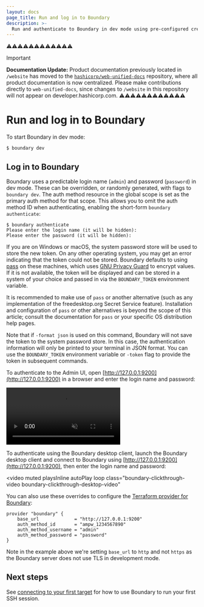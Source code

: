 ```yaml
---
layout: docs
page_title: Run and log in to Boundary
description: >-
  Run and authenticate to Boundary in dev mode using pre-configured credentials. Dev mode lets you try Boundary in an environment with ephemeral sample resources.
---
```


⚠️⚠️⚠️⚠️⚠️⚠️⚠️⚠️⚠️⚠️⚠️⚠️
> [!IMPORTANT]  
> **Documentation Update:** Product documentation previously located in `/website` has moved to the [`hashicorp/web-unified-docs`](https://github.com/hashicorp/web-unified-docs) repository, where all product documentation is now centralized. Please make contributions directly to `web-unified-docs`, since changes to `/website` in this repository will not appear on developer.hashicorp.com.
⚠️⚠️⚠️⚠️⚠️⚠️⚠️⚠️⚠️⚠️⚠️⚠️

# Run and log in to Boundary

To start Boundary in dev mode:

```shell-session
$ boundary dev
```

## Log in to Boundary

Boundary uses a predictable login name (`admin`) and password (`password`) in
dev mode. These can be overridden, or randomly generated, with flags to
`boundary dev`. The auth method resource in the global scope is set as the primary auth method for that scope. This allows you to omit the auth method ID when authenticating, enabling the short-form `boundary authenticate`:

<Tabs>
<Tab heading="CLI">


```shell-session
$ boundary authenticate
Please enter the login name (it will be hidden):
Please enter the password (it will be hidden):
```

If you are on Windows or macOS, the system password store will be used to store
the new token. On any other operating system, you may get an error indicating
that the token could not be stored. Boundary defaults to using
[pass](https://www.passwordstore.org/) on these machines, which uses [GNU
Privacy Guard](https://gnupg.org/) to encrypt values. If it is not available,
the token will be displayed and can be stored in a system of your choice and
passed in via the `BOUNDARY_TOKEN` environment variable.

It is recommended to make use of `pass` or another alternative (such as any
implementation of the freedesktop.org Secret Service feature). Installation and
configuration of `pass` or other alternatives is beyond the scope of this
article; consult the documentation for `pass` or your specific OS distribution
help pages.

Note that if `-format json` is used on this command, Boundary will not save the
token to the system password store. In this case, the authentication information
will only be printed to your terminal in JSON format. You can use the
`BOUNDARY_TOKEN` environment variable or `-token` flag to provide the token in
subsequent commands.

</Tab>
<Tab heading="Admin Console">


To authenticate to the Admin UI, open
[http://127.0.0.1:9200](http://127.0.0.1:9200) in a browser and enter the login
name and password:

<video muted playsInline autoPlay loop class="boundary-clickthrough-video">
  <source
    type="video/mp4"
    src="https://www.datocms-assets.com/2885/1602260993-boundary-clickthrough-getting-started-run-and-login.mp4"
  />
</video>

</Tab>


<Tab heading="Desktop Client">

To authenticate using the Boundary desktop client, launch the Boundary desktop client
and connect to Boundary using [http://127.0.0.1:9200](http://127.0.0.1:9200),
then enter the login name and password:

<video
  muted
  playsInline
  autoPlay
  loop
  class="boundary-clickthrough-video boundary-clickthrough-desktop-video"
>
  <source
    type="video/mp4"
    src="https://www.datocms-assets.com/2885/1613612831-boundary-desktop-clickthrough-authenticate-v1-0-0.mp4"
  />
</video>

</Tab>


<Tab heading="Terraform">


You can also use these overrides to configure the [Terraform provider for
Boundary](https://github.com/hashicorp/terraform-provider-boundary):

```hcl
provider "boundary" {
    base_url             = "http://127.0.0.1:9200"
    auth_method_id       = "ampw_1234567890"
    auth_method_username = "admin"
    auth_method_password = "password"
}
```

Note in the example above we're setting `base_url` to `http` and not `https` as
the Boundary server does not use TLS in development mode.

</Tab>
</Tabs>


## Next steps

See [connecting to your first
target](/boundary/docs/getting-started/dev-mode/connect-to-dev-target) for how to use Boundary to
run your first SSH session.
